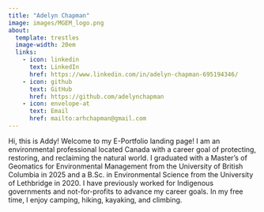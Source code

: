 ```yaml
---
title: "Adelyn Chapman"
image: images/MGEM_logo.png
about:
  template: trestles
  image-width: 20em
  links: 
    - icon: linkedin
      text: LinkedIn
      href: https://www.linkedin.com/in/adelyn-chapman-695194346/
    - icon: github
      text: GitHub
      href: https://github.com/adelynchapman
    - icon: envelope-at
      text: Email
      href: mailto:arhchapman@gmail.com
---
```


Hi, this is Addy! Welcome to my E-Portfolio landing page! I am an environmental professional located Canada with a career goal of protecting, restoring, and reclaiming the natural world. I graduated with a Master's of Geomatics for Environmental Management from the University of British Columbia in 2025 and a B.Sc. in Environmental Science from the University of Lethbridge in 2020. I have previously worked for Indigenous governments and not-for-profits to advance my career goals. In my free time, I enjoy camping, hiking, kayaking, and climbing.
